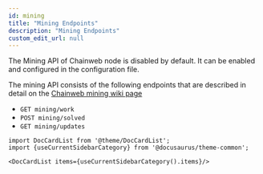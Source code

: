 ```yaml
---
id: mining
title: "Mining Endpoints"
description: "Mining Endpoints"
custom_edit_url: null
---
```




The Mining API of Chainweb node is disabled by default. It can be enabled
and configured in the configuration file.


The mining API consists of the following endpoints that
are described in detail on the
[Chainweb mining wiki page](https://github.com/kadena-io/chainweb-node/wiki/Mining-API)

*   `GET mining/work`
*   `POST mining/solved`
*   `GET mining/updates`




```mdx-code-block
import DocCardList from '@theme/DocCardList';
import {useCurrentSidebarCategory} from '@docusaurus/theme-common';

<DocCardList items={useCurrentSidebarCategory().items}/>
```
      